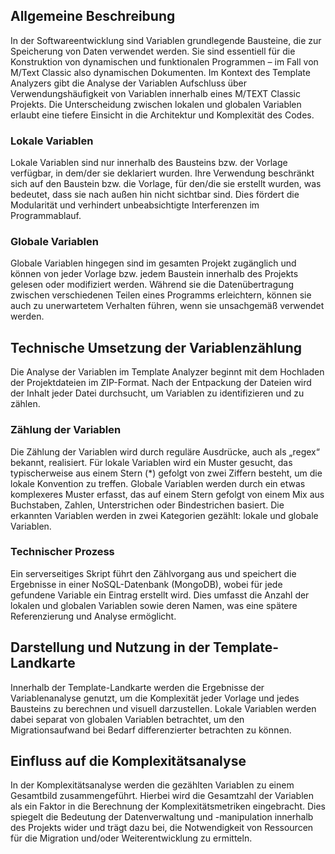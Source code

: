 ## Allgemeine Beschreibung
In der Softwareentwicklung sind Variablen grundlegende Bausteine, die zur Speicherung von Daten verwendet werden. Sie sind essentiell für die Konstruktion von dynamischen und funktionalen Programmen – im Fall von M/Text Classic also dynamischen Dokumenten. Im Kontext des Template Analyzers gibt die Analyse der Variablen Aufschluss über Verwendungshäufigkeit von Variablen innerhalb eines M/TEXT Classic Projekts. Die Unterscheidung zwischen lokalen und globalen Variablen erlaubt eine tiefere Einsicht in die Architektur und Komplexität des Codes.

### Lokale Variablen 
Lokale Variablen sind nur innerhalb des Bausteins bzw. der Vorlage verfügbar, in dem/der sie deklariert wurden. Ihre Verwendung beschränkt sich auf den Baustein bzw. die Vorlage, für den/die sie erstellt wurden, was bedeutet, dass sie nach außen hin nicht sichtbar sind. Dies fördert die Modularität und verhindert unbeabsichtigte Interferenzen im Programmablauf.

### Globale Variablen 
Globale Variablen hingegen sind im gesamten Projekt zugänglich und können von jeder Vorlage bzw. jedem Baustein innerhalb des Projekts gelesen oder modifiziert werden. Während sie die Datenübertragung zwischen verschiedenen Teilen eines Programms erleichtern, können sie auch zu unerwartetem Verhalten führen, wenn sie unsachgemäß verwendet werden.

## Technische Umsetzung der Variablenzählung
Die Analyse der Variablen im Template Analyzer beginnt mit dem Hochladen der Projektdateien im ZIP-Format. Nach der Entpackung der Dateien wird der Inhalt jeder Datei durchsucht, um Variablen zu identifizieren und zu zählen.

### Zählung der Variablen
Die Zählung der Variablen wird durch reguläre Ausdrücke, auch als „regex“ bekannt, realisiert. Für lokale Variablen wird ein Muster gesucht, das typischerweise aus einem Stern (*) gefolgt von zwei Ziffern besteht, um die lokale Konvention zu treffen. Globale Variablen werden durch ein etwas komplexeres Muster erfasst, das auf einem Stern gefolgt von einem Mix aus Buchstaben, Zahlen, Unterstrichen oder Bindestrichen basiert. Die erkannten Variablen werden in zwei Kategorien gezählt: lokale und globale Variablen.

### Technischer Prozess
Ein serverseitiges Skript führt den Zählvorgang aus und speichert die Ergebnisse in einer NoSQL-Datenbank (MongoDB), wobei für jede gefundene Variable ein Eintrag erstellt wird. Dies umfasst die Anzahl der lokalen und globalen Variablen sowie deren Namen, was eine spätere Referenzierung und Analyse ermöglicht.

## Darstellung und Nutzung in der Template-Landkarte
Innerhalb der Template-Landkarte werden die Ergebnisse der Variablenanalyse genutzt, um die Komplexität jeder Vorlage und jedes Bausteins zu berechnen und visuell darzustellen. Lokale Variablen werden dabei separat von globalen Variablen betrachtet, um den Migrationsaufwand bei Bedarf differenzierter betrachten zu können.

## Einfluss auf die Komplexitätsanalyse
In der Komplexitätsanalyse werden die gezählten Variablen zu einem Gesamtbild zusammengeführt. Hierbei wird die Gesamtzahl der Variablen als ein Faktor in die Berechnung der Komplexitätsmetriken eingebracht. Dies spiegelt die Bedeutung der Datenverwaltung und -manipulation innerhalb des Projekts wider und trägt dazu bei, die Notwendigkeit von Ressourcen für die Migration und/oder Weiterentwicklung zu ermitteln.
